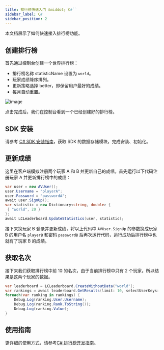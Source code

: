```yaml
---
title: 排行榜快速入门 &middot; C#``
sidebar_label: C#
sidebar_position: 2
---
```


本文档展示了如何快速接入排行榜功能。

## 创建排行榜

首先通过控制台创建一个世界排行榜：

* 排行榜名称 statisticName 设置为 `world`。
* 玩家成绩降序排列。
* 更新策略选择 better，即保留用户最好的成绩。
* 每月自动重置。

![image](/img/leaderboard/create-leaderboard.png)

点击完成后，我们在控制台看到一个已经创建好的排行榜。

## SDK 安装

请参考 [C# SDK 安装指南](/sdk/storage/guide/setup-dotnet/)，获取 SDK 的数据存储模块，完成安装、初始化。

## 更新成绩

这里在客户端模拟注册两个玩家 A 和 B 并更新自己的成绩。首先运行以下代码注册玩家 A 并更新排行榜中的成绩：

```c#
var user = new AVUser();
user.Username = "playerA";
user.Password = "passwordA";
await user.SignUp();
var statistic = new Dictionary<string, double> {
 { "world", 20 }
};
await LCLeaderboard.UpdateStatistics(user, statistic);
```

接下来换玩家 B 登录并更新成绩，将以上代码中 `AVUser.SignUp` 的参数换成玩家 B 的用户名 `playerB` 和密码 `passwordB` 后再次运行代码，运行成功后排行榜中也就有了玩家 B 的成绩。

## 获取名次

接下来我们获取排行榜中前 10 的名次，由于当前排行榜中只有 2 个玩家，所以结果是这两个玩家的数据。

```c#
var leaderboard = LCLeaderboard.CreateWithoutData("world");
var rankings = await leaderboard.GetResults(limit: 10, selectUserKeys: new List<string> {"username", "age"});
foreach(var ranking in rankings) {
    Debug.Log(ranking.User.Username);
    Debug.Log(ranking.Rank.ToString());
    Debug.Log(ranking.Value);
}
```

## 使用指南

更详细的使用方式，请参考[C# 排行榜开发指南](/sdk/leaderboard/guide/dotnet/)。
